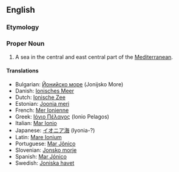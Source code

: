 ==English==
=== Etymology ===

=== Proper Noun ===
#A sea in the central and east central part of the [[Mediterranean]].

==== Translations ====
*Bulgarian: [[Йонийско море]] (Jonijsko More)
*Danish: [[Ionisches Meer]]
*Dutch: [[Ionische Zee]]
*Estonian: [[Joonia meri]]
*French: [[Mer Ionienne]]
*Greek: [[Ιόνιο Πέλαγος]] (Ionio Pelagos)
*Italian: [[Mar Ionio]]
*Japanese: [[イオニア海]] (Iyonia-?)
*Latin: [[Mare Ionium]]
*Portuguese: [[Mar Jônico]]
*Slovenian: [[Jonsko morje]]
*Spanish: [[Mar Jónico]]
*Swedish: [[Joniska havet]]

{{Wikipedia}}